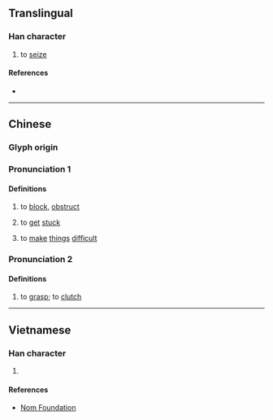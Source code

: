 {{character info}}
==Translingual==

===Han character===
{{Han char|rn=64|rad=手|as=09|sn=12|four=|canj=QJHR|ids=⿰扌客}}

# to [[seize]]

====References====
* {{Han ref|kx=0443.090|dkj=12367|dj=0794.090|hdz=31924.100|uh=63E2|ud=25570}}

----

==Chinese==
{{zh-forms}}

===Glyph origin===
{{Han etym}}

===Pronunciation 1===
{{zh-pron
|m=ké
|c=kak1
|mc=y
|oc=y
|cat=v
}}

====Definitions====
{{zh-hanzi}}

# {{lb|zh|Cantonese}} to [[block]], [[obstruct]]
# {{lb|zh|dialectal}} to [[get]] [[stuck]]
# {{lb|zh|dialectal}} to [[make]] [[thing]]s [[difficult]]

===Pronunciation 2===
{{zh-pron
|m=qiā
|cat=v
}}

====Definitions====
{{zh-hanzi}}

# to [[grasp]]; to [[clutch]]

----

==Vietnamese==

===Han character===
{{vi-readings|rs=手09|reading=khách}}

# {{rfdef|vi|sort=手09}}

====References====
* [http://nomfoundation.org/common/nom_details.php?codepoint=63e2 Nom Foundation]